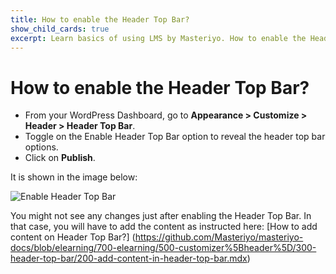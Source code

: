 ---
title: How to enable the Header Top Bar?
show_child_cards: true
excerpt: Learn basics of using LMS by Masteriyo. How to enable the Header Top Bar.
---

# How to enable the Header Top Bar?

- From your WordPress Dashboard, go to **Appearance > Customize > Header > Header Top Bar**.
- Toggle on the Enable Header Top Bar option to reveal the header top bar options.
- Click on **Publish**.

It is shown in the image below:

![Enable Header Top Bar](https://user-images.githubusercontent.com/109593521/183464292-14165190-5b7d-4e08-8ee3-4070128bf5f2.png)

You might not see any changes just after enabling the Header Top Bar. In that case, you will have to add the content as instructed here: [How to add content on Header Top Bar?] (https://github.com/Masteriyo/masteriyo-docs/blob/elearning/700-elearning/500-customizer%5Bheader%5D/300-header-top-bar/200-add-content-in-header-top-bar.mdx)


